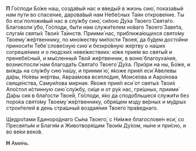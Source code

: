 **П** Го́споди Бо́же наш, созда́вый нас и введы́й в жизнь сию́, показа́вый нам пути во спасе́ние, дарова́вый нам Небе́сных Та́ин открове́ние. Ты бо еси́ положи́вый нас в слу́жбу сию́, си́лою Ду́ха Твоего́ Свята́го. Благоволи́ у́бо, Го́споди, бы́ти нам служи́телем но́ваго Твоего́ Заве́та, слуга́м святы́х Твои́х Та́инств. Приими́ нас, приближа́ющихся свято́му Твоему́ же́ртвеннику, по мно́жеству ми́лости Твоея́, да бу́дем досто́йни приноси́ти Тебе́ слове́сную сию́ и безкро́вную же́ртву о на́ших согреше́ниих и о людски́х неве́жествиих: ю́же прие́м во святы́й и пренебе́сный, и мы́сленный Твой же́ртвенник, в воню́ благоуха́ния, возниспосли́ нам благода́ть Свята́го Твоего́ Ду́ха. При́зри на ны, Бо́же, и ви́ждь на слу́жбу сию́ на́шу, и приими́ ю́, я́коже прия́л еси́ А́велевы да́ры, Но́евы же́ртвы, Авраа́мова всепло́дия, Моисе́ова и Ааро́нова свяще́нства, Самуи́лова мирная. Я́коже прия́л еси́ от святы́х Твои́х Апо́стол и́стинную сию́ слу́жбу, си́це и от ру́к нас, гре́шных, приими́ Да́ры сия в бла́гости Твое́й, Го́споди, я́ко да сподо́бльшеся служи́ти без поро́ка свято́му Твоему́ же́ртвеннику, обря́щем мзду ве́рных и му́дрых строи́телей в день стра́шный воздая́ния Твоего́ пра́веднаго.

Щедро́тами Единоро́днаго Сы́на Твоего́, с Ни́мже благослове́н еси́, со Пресвяты́м и Благи́м и Животворя́щим Твои́м Ду́хом, ны́не и при́сно, и во ве́ки веко́в.

**Н** Ами́нь.
